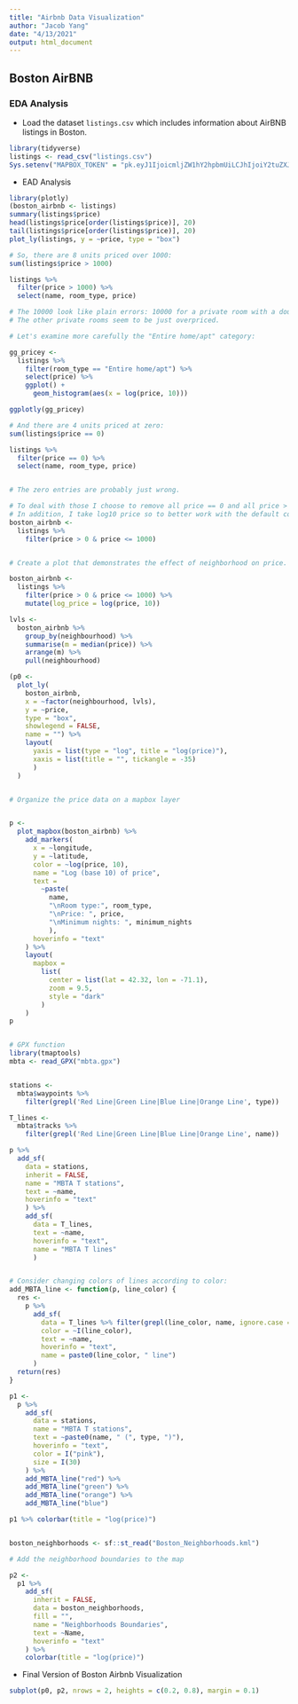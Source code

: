 ---
title: "Airbnb Data Visualization"
author: "Jacob Yang"
date: "4/13/2021"
output: html_document
---

## Boston AirBNB
### EDA Analysis

* Load the dataset `listings.csv` which includes information about AirBNB listings in Boston.
```{r,message=FALSE, warning=FALSE}
library(tidyverse)
listings <- read_csv("listings.csv")
Sys.setenv("MAPBOX_TOKEN" = "pk.eyJ1IjoicmljZW1hY2hpbmUiLCJhIjoiY2tuZXJ1Z2x0MDEweDJvcGF4OGZtcDR4ZiJ9.-vyiET9gaDK4jXrzueRdZw")
```

* EAD Analysis
```{r,message=FALSE, warning=FALSE}
library(plotly)
(boston_airbnb <- listings)
summary(listings$price)
head(listings$price[order(listings$price)], 20)
tail(listings$price[order(listings$price)], 20)
plot_ly(listings, y = ~price, type = "box")

# So, there are 8 units priced over 1000:
sum(listings$price > 1000)

listings %>% 
  filter(price > 1000) %>%
  select(name, room_type, price)

# The 10000 look like plain errors: 10000 for a private room with a double bed?!
# The other private rooms seem to be just overpriced.

# Let's examine more carefully the "Entire home/apt" category:

gg_pricey <- 
  listings %>%
    filter(room_type == "Entire home/apt") %>%
    select(price) %>%
    ggplot() +
      geom_histogram(aes(x = log(price, 10)))

ggplotly(gg_pricey)

# And there are 4 units priced at zero:
sum(listings$price == 0)

listings %>% 
  filter(price == 0) %>%
  select(name, room_type, price)


# The zero entries are probably just wrong.

# To deal with those I choose to remove all price == 0 and all price > 1000.
# In addition, I take log10 price so to better work with the default colorscale:
boston_airbnb <-
  listings %>%
    filter(price > 0 & price <= 1000)


# Create a plot that demonstrates the effect of neighborhood on price.

boston_airbnb <-
  listings %>%
    filter(price > 0 & price <= 1000) %>%
    mutate(log_price = log(price, 10))

lvls <- 
  boston_airbnb %>%
    group_by(neighbourhood) %>%
    summarise(m = median(price)) %>%
    arrange(m) %>%
    pull(neighbourhood)

(p0 <-
  plot_ly(
    boston_airbnb,
    x = ~factor(neighbourhood, lvls),
    y = ~price,
    type = "box",
    showlegend = FALSE,
    name = "") %>%
    layout(
      yaxis = list(type = "log", title = "log(price)"),
      xaxis = list(title = "", tickangle = -35)
      )
  )


# Organize the price data on a mapbox layer


p <-
  plot_mapbox(boston_airbnb) %>%
    add_markers(
      x = ~longitude,
      y = ~latitude,
      color = ~log(price, 10),
      name = "Log (base 10) of price",
      text = 
        ~paste(
          name, 
          "\nRoom type:", room_type,
          "\nPrice: ", price,
          "\nMinimum nights: ", minimum_nights
          ),
      hoverinfo = "text"
    ) %>%
    layout(
      mapbox =
        list(
          center = list(lat = 42.32, lon = -71.1),
          zoom = 9.5,
          style = "dark"
        )
    ) 
p


# GPX function
library(tmaptools)
mbta <- read_GPX("mbta.gpx")


stations <-
  mbta$waypoints %>%
    filter(grepl('Red Line|Green Line|Blue Line|Orange Line', type))

T_lines <-
  mbta$tracks %>%
    filter(grepl('Red Line|Green Line|Blue Line|Orange Line', name))

p %>% 
  add_sf(
    data = stations,
    inherit = FALSE,
    name = "MBTA T stations",
    text = ~name,
    hoverinfo = "text"
    ) %>% 
    add_sf(
      data = T_lines,
      text = ~name,
      hoverinfo = "text",
      name = "MBTA T lines"
      )


# Consider changing colors of lines according to color:
add_MBTA_line <- function(p, line_color) {
  res <-
    p %>% 
      add_sf(
        data = T_lines %>% filter(grepl(line_color, name, ignore.case = TRUE)),
        color = ~I(line_color),
        text = ~name,
        hoverinfo = "text",
        name = paste0(line_color, " line")
      )
  return(res)  
}

p1 <- 
  p %>% 
    add_sf(
      data = stations,
      name = "MBTA T stations",
      text = ~paste0(name, " (", type, ")"),
      hoverinfo = "text",
      color = I("pink"),
      size = I(30)
    ) %>%
    add_MBTA_line("red") %>%
    add_MBTA_line("green") %>%
    add_MBTA_line("orange") %>%
    add_MBTA_line("blue") 

p1 %>% colorbar(title = "log(price)")


boston_neighborhoods <- sf::st_read("Boston_Neighborhoods.kml")

# Add the neighborhood boundaries to the map

p2 <-
  p1 %>%
    add_sf(
      inherit = FALSE,
      data = boston_neighborhoods,
      fill = "",
      name = "Neighborhoods Boundaries",
      text = ~Name,
      hoverinfo = "text"
    ) %>% 
    colorbar(title = "log(price)")

```

* Final Version of Boston Airbnb Visualization
```{r, warning=FALSE, message=FALSE}
subplot(p0, p2, nrows = 2, heights = c(0.2, 0.8), margin = 0.1)
```

